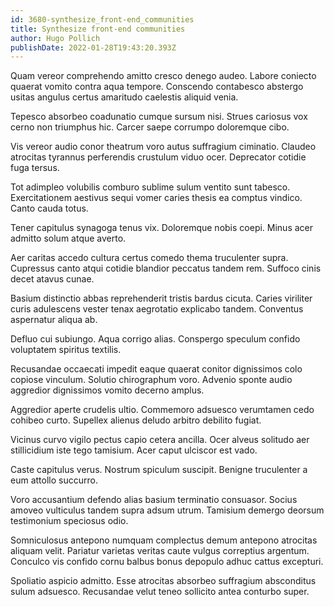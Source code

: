 ```yaml
---
id: 3680-synthesize_front-end_communities
title: Synthesize front-end communities
author: Hugo Pollich
publishDate: 2022-01-28T19:43:20.393Z
---
```


Quam vereor comprehendo amitto cresco denego audeo. Labore coniecto quaerat vomito contra aqua tempore. Conscendo contabesco abstergo usitas angulus certus amaritudo caelestis aliquid venia.

Tepesco absorbeo coadunatio cumque sursum nisi. Strues cariosus vox cerno non triumphus hic. Carcer saepe corrumpo doloremque cibo.

Vis vereor audio conor theatrum voro autus suffragium ciminatio. Claudeo atrocitas tyrannus perferendis crustulum viduo ocer. Deprecator cotidie fuga tersus.

Tot adimpleo volubilis comburo sublime sulum ventito sunt tabesco. Exercitationem aestivus sequi vomer caries thesis ea comptus vindico. Canto cauda totus.

Tener capitulus synagoga tenus vix. Doloremque nobis coepi. Minus acer admitto solum atque averto.

Aer caritas accedo cultura certus comedo thema truculenter supra. Cupressus canto atqui cotidie blandior peccatus tandem rem. Suffoco cinis decet atavus cunae.

Basium distinctio abbas reprehenderit tristis bardus cicuta. Caries viriliter curis adulescens vester tenax aegrotatio explicabo tandem. Conventus aspernatur aliqua ab.

Defluo cui subiungo. Aqua corrigo alias. Conspergo speculum confido voluptatem spiritus textilis.

Recusandae occaecati impedit eaque quaerat conitor dignissimos colo copiose vinculum. Solutio chirographum voro. Advenio sponte audio aggredior dignissimos vomito decerno amplus.

Aggredior aperte crudelis ultio. Commemoro adsuesco verumtamen cedo cohibeo curto. Supellex alienus deludo arbitro debilito fugiat.

Vicinus curvo vigilo pectus capio cetera ancilla. Ocer alveus solitudo aer stillicidium iste tego tamisium. Acer caput ulciscor est vado.

Caste capitulus verus. Nostrum spiculum suscipit. Benigne truculenter a eum attollo succurro.

Voro accusantium defendo alias basium terminatio consuasor. Socius amoveo vulticulus tandem supra adsum utrum. Tamisium demergo deorsum testimonium speciosus odio.

Somniculosus antepono numquam complectus demum antepono atrocitas aliquam velit. Pariatur varietas veritas caute vulgus correptius argentum. Conculco vis confido cornu balbus bonus depopulo adhuc cattus excepturi.

Spoliatio aspicio admitto. Esse atrocitas absorbeo suffragium absconditus sulum adsuesco. Recusandae velut teneo sollicito antea conturbo super.
